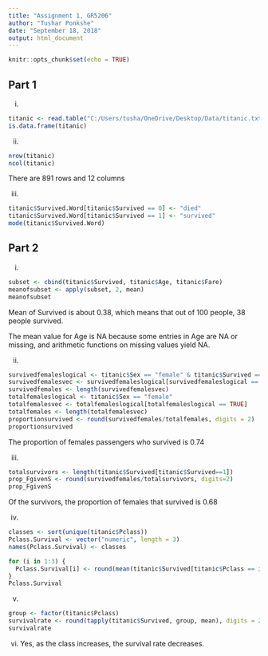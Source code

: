 ```yaml
---
title: "Assignment 1, GR5206"
author: "Tushar Ponkshe"
date: "September 18, 2018"
output: html_document
---
```


```r
knitr::opts_chunk$set(echo = TRUE)
```

## Part 1
(i)
```r
titanic <- read.table("C:/Users/tusha/OneDrive/Desktop/Data/titanic.txt", header = TRUE)
is.data.frame(titanic)
```

(ii)
```r
nrow(titanic)
ncol(titanic)
```
There are 891 rows and 12 columns

(iii)
```r
titanic$Survived.Word[titanic$Survived == 0] <- "died"
titanic$Survived.Word[titanic$Survived == 1] <- "survived"
mode(titanic$Survived.Word)
```


## Part 2

(i)
```r
subset <- cbind(titanic$Survived, titanic$Age, titanic$Fare)
meanofsubset <- apply(subset, 2, mean)
meanofsubset

```
Mean of Survived is about 0.38, which means that out of 100 people, 38 people survived. 

The mean value for Age is NA because some entries in Age are NA or missing, and arithmetic functions on missing values yield NA.

(ii)
```r
survivedfemaleslogical <- titanic$Sex == "female" & titanic$Survived == 1
survivedfemalesvec <- survivedfemaleslogical[survivedfemaleslogical == TRUE]
survivedfemales <- length(survivedfemalesvec)
totalfemaleslogical <- titanic$Sex == "female"
totalfemalesvec <- totalfemaleslogical[totalfemaleslogical == TRUE]
totalfemales <- length(totalfemalesvec)
proportionsurvived <- round(survivedfemales/totalfemales, digits = 2)
proportionsurvived

```
The proportion of females passengers who survived is 0.74

(iii)
```r
totalsurvivors <- length(titanic$Survived[titanic$Survived==1])
prop_FgivenS <- round(survivedfemales/totalsurvivors, digits=2)
prop_FgivenS

```
Of the survivors, the proportion of females that survived is 0.68

(iv)
```r
classes <- sort(unique(titanic$Pclass))
Pclass.Survival <- vector("numeric", length = 3)
names(Pclass.Survival) <- classes

for (i in 1:3) {
  Pclass.Survival[i] <- round(mean(titanic$Survived[titanic$Pclass == i]), digits = 2)
}
Pclass.Survival

```

(v)
```r
group <- factor(titanic$Pclass)
survivalrate <- round(tapply(titanic$Survived, group, mean), digits = 2)
survivalrate

```

(vi) Yes, as the class increases, the survival rate decreases.